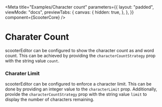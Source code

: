 
<Meta
  title="Examples/Character count"
  parameters={{
    layout: "padded",
    viewMode: "docs",
    previewTabs: {
      canvas: {
        hidden: true,
      },
    },
  }}
  component={ScooterCore}
/>

# Charater Count

scooterEditor can be configured to show the character count as and word count.
This can be achieved by providing the `characterCountStrategy` prop with the
string value `count`.

<Canvas>
  <Story name="Character count and word count">
    <ScooterCore characterCountStrategy="count" />
  </Story>
</Canvas>

### **Charater Limit**

scooterEditor can be configured to enforce a character limit. This can be done
by providing an integer value to the `characterLimit` prop. Additionally,
provide the `characterCountStrategy` prop with the string value `limit` to
display the number of characters remaining.

<Canvas>
  <Story name="Character limit">
    <ScooterCore characterCountStrategy="limit" characterLimit={100} />
  </Story>
</Canvas>
